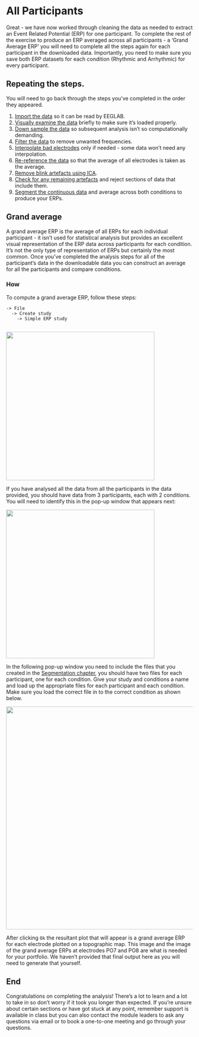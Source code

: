 # All Participants {.unnumbered}

Great - we have now worked through cleaning the data as needed to extract an Event Related Potential (ERP) for one participant. To complete the rest of the exercise to produce an ERP averaged across all participants - a 'Grand Average ERP' you will need to complete all the steps again for each participant in the downloaded data. Importantly, you need to make sure you save both ERP datasets for each condition (Rhythmic and Arrhythmic) for every participant. 

## Repeating the steps. 

You will need to go back through the steps you've completed in the order they appeared.  

1. [Import the data](03-import_data.qmd) so it can be read by EEGLAB.   
2. [Visually examine the data](04-Eye-balling_data.qmd) briefly to make sure it's loaded properly.  
3. [Down sample the data](05-down_sample.qmd) so subsequent analysis isn't so computationally demanding.  
4. [Filter the data](06-filtering.qmd) to remove unwanted frequencies. 
5. [Interpolate bad electrodes](07-interpolation.qmd) only if needed - some data won't need any interpolation. 
6. [Re-reference the data](08-re-reference.qmd) so that the average of all electrodes is taken as the average. 
7. [Remove blink artefacts using ICA](09-ICA.qmd).
8. [Check for any remaining artefacts](10-artefact_rejection.qmd) and reject sections of data that include them. 
9. [Segment the continuous data](11-segmentation.qmd) and average across both conditions to produce your ERPs. 

## Grand average

A grand average ERP is the average of all ERPs for each individual participant - it isn't used for statistical analysis but provides an excellent visual representation of the ERP data across participants for each condition. It's not the only type of representation of ERPs but certainly the most common. Once you've completed the analysis steps for all of the participant's data in the downloadable data you can construct an average for all the participants and compare conditions. 

### How

To compute a grand average ERP, follow these steps: 

    -> File
      -> Create study
        -> Simple ERP study 
        
![](steps\56.png){width="400"}

If you have analysed all the data from all the participants in the data provided, you should have data from 3 participants, each with 2 conditions. You will need to identify this in the pop-up window that appears next: 


![](steps\57.png){width="400"}


In the following pop-up window you need to include the files that you created in the [Segmentation chapter](11-segmentation.qmd), you should have two files for each participant, one for each condition. Give your study and conditions a name and load up the appropriate files for each participant and each condition. Make sure you load the correct file in to the correct condition as shown below.   


![](steps\58.png){width="600"}

After clicking `Ok` the resultant plot that will appear is a grand average ERP for each electrode plotted on a topographic map. This image and the image of the grand average ERPs at electrodes PO7 and PO8 are what is needed for your portfolio. We haven't provided that final output here as you will need to generate that yourself. 

## End

Congratulations on completing the analysis! There's a lot to learn and a lot to take in so don't worry if it took you longer than expected. If you're unsure about certain sections or have got stuck at any point, remember support is available in class but you can also contact the module leaders to ask any questions via email or to book a one-to-one meeting and go through your questions. 